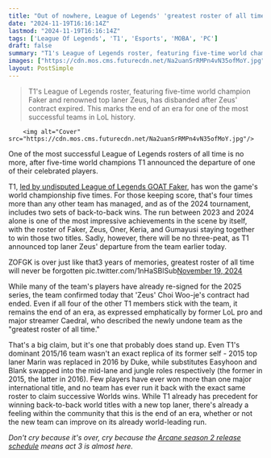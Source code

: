 ```yaml
---
title: "Out of nowhere, League of Legends' 'greatest roster of all time' is over as two-time world champion abruptly leaves his team"
date: "2024-11-19T16:16:14Z"
lastmod: "2024-11-19T16:16:14Z"
tags: ['League Of Legends', 'T1', 'Esports', 'MOBA', 'PC']
draft: false
summary: "T1's League of Legends roster, featuring five-time world champion Faker and renowned top laner Zeus, has disbanded after Zeus' contract expired.  This marks the end of an era for one of the most successful teams in LoL history."
images: ["https://cdn.mos.cms.futurecdn.net/Na2uanSrRMPn4vN35ofMoY.jpg"]
layout: PostSimple
---
```

> T1's League of Legends roster, featuring five-time world champion Faker and renowned top laner Zeus, has disbanded after Zeus' contract expired.  This marks the end of an era for one of the most successful teams in LoL history.


        <img alt="Cover" src="https://cdn.mos.cms.futurecdn.net/Na2uanSrRMPn4vN35ofMoY.jpg"/>
        
One of the most successful League of Legends rosters of all time is no more, after five-time world champions T1 announced the departure of one of their celebrated players.

T1, [<u>led by undisputed League of Legends GOAT Faker</u>](https://www.gamesradar.com/league-of-legends-worlds-2023-faker/), has won the game's world championship five times. For those keeping score, that's four times more than any other team has managed, and as of the 2024 tournament, includes two sets of back-to-back wins. The run between 2023 and 2024 alone is one of the most impressive achievements in the scene by itself, with the roster of Faker, Zeus, Oner, Keria, and Gumayusi staying together to win those two titles. Sadly, however, there will be no three-peat, as T1 announced top laner Zeus' departure from the team earlier today.

ZOFGK is over just like that3 years of memories, greatest roster of all time will never be forgotten pic.twitter.com/1nHaSBlSub[November 19, 2024](https://twitter.com/Caedrel/status/1858894166249329131)

While many of the team's players have already re-signed for the 2025 series, the team confirmed today that 'Zeus' Choi Woo-je's contract had ended. Even if all four of the other T1 members stick with the team, it remains the end of an era, as expressed emphatically by former LoL pro and major streamer Caedral, who described the newly undone team as the "greatest roster of all time."

That's a big claim, but it's one that probably does stand up. Even T1's dominant 2015/16 team wasn't an exact replica of its former self - 2015 top laner Marin was replaced in 2016 by Duke, while substitutes Easyhoon and Blank swapped into the mid-lane and jungle roles respectively (the former in 2015, the latter in 2016). Few players have ever won more than one major international title, and no team has ever run it back with the exact same roster to claim successive Worlds wins. While T1 already has precedent for winning back-to-back world titles with a new top laner, there's already a feeling within the community that this is the end of an era, whether or not the new team can improve on its already world-leading run.

*Don't cry because it's over, cry because the *[<em>Arcane season 2 release schedule</em>](https://www.gamesradar.com/entertainment/animation-shows/arcane-season-2-release-schedule-time-netflix/)* means act 3 is almost here.*
        